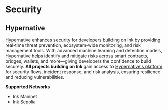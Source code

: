 # Security

## Hypernative

[Hypernative](https://www.hypernative.io/) enhances security for developers building on Ink by providing real-time threat prevention, ecosystem-wide monitoring, and risk management tools. With advanced machine learning and detection models, Hypernative helps identify and mitigate risks across smart contracts, bridges, wallets, and more—giving developers the confidence to build securely. **All projects building on Ink** gain access to [Hypernative's platform](https://www.hypernative.io/solutions/protocols) for security flows, incident response, and risk analysis, ensuring resilience and reducing vulnerabilities. 

**Supported Networks**
- Ink Mainnet
- Ink Sepolia
